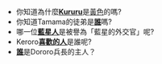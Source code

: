 *你知道為什麼'''[[Kururu|Kururu]]'''是[[黃色|黃色]]的嗎?
*你知道Tamama的徒弟是'''[[Taruru|誰]]'''嗎?
*哪一位'''[[日向冬樹|藍星人]]'''是被譽為「藍星的外交官」呢?
*Keroro'''[[Pururu|喜歡的人]]'''是誰呢?
*'''[[東谷小雪|誰]]'''是Dororo兵長的主人？